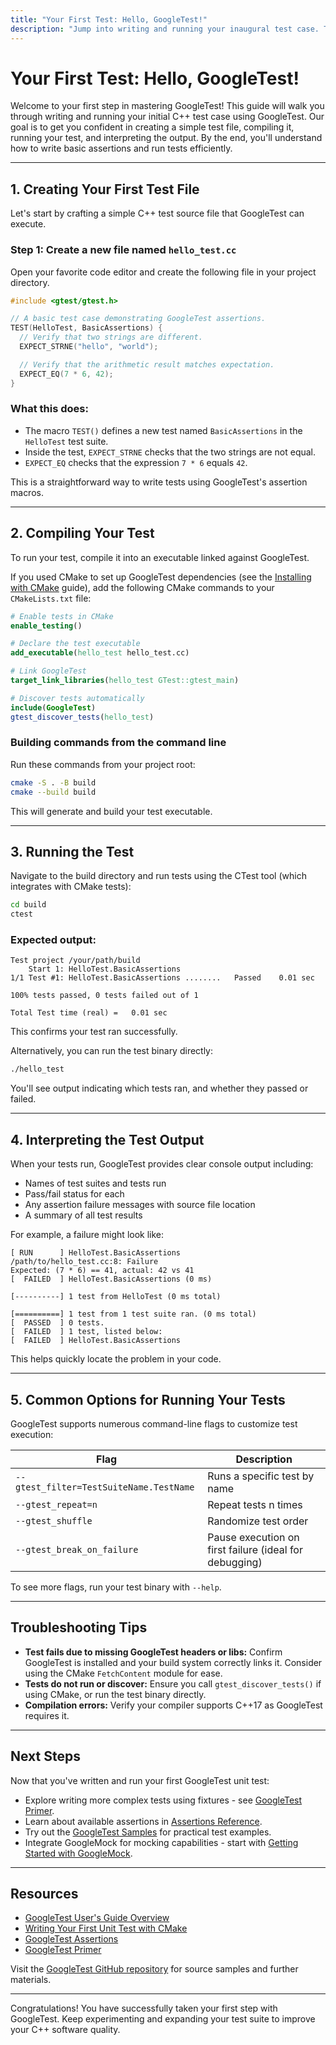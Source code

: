 ```yaml
---
title: "Your First Test: Hello, GoogleTest!"
description: "Jump into writing and running your inaugural test case. This walkthrough covers creating a simple C++ test file, compiling and running it, and interpreting the test output. Includes a basic test and common options for invocation."
---
```


# Your First Test: Hello, GoogleTest!

Welcome to your first step in mastering GoogleTest! This guide will walk you through writing and running your initial C++ test case using GoogleTest. Our goal is to get you confident in creating a simple test file, compiling it, running your test, and interpreting the output. By the end, you'll understand how to write basic assertions and run tests efficiently.

---

## 1. Creating Your First Test File

Let's start by crafting a simple C++ test source file that GoogleTest can execute.

### Step 1: Create a new file named `hello_test.cc`

Open your favorite code editor and create the following file in your project directory.

```cpp
#include <gtest/gtest.h>

// A basic test case demonstrating GoogleTest assertions.
TEST(HelloTest, BasicAssertions) {
  // Verify that two strings are different.
  EXPECT_STRNE("hello", "world");

  // Verify that the arithmetic result matches expectation.
  EXPECT_EQ(7 * 6, 42);
}
```

### What this does:

- The macro `TEST()` defines a new test named `BasicAssertions` in the `HelloTest` test suite.
- Inside the test, `EXPECT_STRNE` checks that the two strings are not equal.
- `EXPECT_EQ` checks that the expression `7 * 6` equals `42`.

This is a straightforward way to write tests using GoogleTest's assertion macros.

---

## 2. Compiling Your Test

To run your test, compile it into an executable linked against GoogleTest.

If you used CMake to set up GoogleTest dependencies (see the [Installing with CMake](installation-cmake.md) guide), add the following CMake commands to your `CMakeLists.txt` file:

```cmake
# Enable tests in CMake
enable_testing()

# Declare the test executable
add_executable(hello_test hello_test.cc)

# Link GoogleTest
target_link_libraries(hello_test GTest::gtest_main)

# Discover tests automatically
include(GoogleTest)
gtest_discover_tests(hello_test)
```

### Building commands from the command line

Run these commands from your project root:

```bash
cmake -S . -B build
cmake --build build
```

This will generate and build your test executable.

---

## 3. Running the Test

Navigate to the build directory and run tests using the CTest tool (which integrates with CMake tests):

```bash
cd build
ctest
```

### Expected output:

```none
Test project /your/path/build
    Start 1: HelloTest.BasicAssertions
1/1 Test #1: HelloTest.BasicAssertions ........   Passed    0.01 sec

100% tests passed, 0 tests failed out of 1

Total Test time (real) =   0.01 sec
```

This confirms your test ran successfully.

Alternatively, you can run the test binary directly:

```bash
./hello_test
```

You'll see output indicating which tests ran, and whether they passed or failed.

---

## 4. Interpreting the Test Output

When your tests run, GoogleTest provides clear console output including:

- Names of test suites and tests run
- Pass/fail status for each
- Any assertion failure messages with source file location
- A summary of all test results

For example, a failure might look like:

```none
[ RUN      ] HelloTest.BasicAssertions
/path/to/hello_test.cc:8: Failure
Expected: (7 * 6) == 41, actual: 42 vs 41
[  FAILED  ] HelloTest.BasicAssertions (0 ms)

[----------] 1 test from HelloTest (0 ms total)

[==========] 1 test from 1 test suite ran. (0 ms total)
[  PASSED  ] 0 tests.
[  FAILED  ] 1 test, listed below:
[  FAILED  ] HelloTest.BasicAssertions
```

This helps quickly locate the problem in your code.

---

## 5. Common Options for Running Your Tests

GoogleTest supports numerous command-line flags to customize test execution:

| Flag | Description |
|-------|-------------|
| `--gtest_filter=TestSuiteName.TestName` | Runs a specific test by name |
| `--gtest_repeat=n` | Repeat tests n times |
| `--gtest_shuffle` | Randomize test order |
| `--gtest_break_on_failure` | Pause execution on first failure (ideal for debugging) |

To see more flags, run your test binary with `--help`.

---

## Troubleshooting Tips

- **Test fails due to missing GoogleTest headers or libs:** Confirm GoogleTest is installed and your build system correctly links it. Consider using the CMake `FetchContent` module for ease.
- **Tests do not run or discover:** Ensure you call `gtest_discover_tests()` if using CMake, or run the test binary directly.
- **Compilation errors:** Verify your compiler supports C++17 as GoogleTest requires it.

---

## Next Steps

Now that you've written and run your first GoogleTest unit test:

- Explore writing more complex tests using fixtures - see [GoogleTest Primer](primer.md).
- Learn about available assertions in [Assertions Reference](reference/assertions.md).
- Try out the [GoogleTest Samples](samples.md) for practical test examples.
- Integrate GoogleMock for mocking capabilities - start with [Getting Started with GoogleMock](getting-started/configuration-and-first-test/first-mock-example).

---

## Resources

- [GoogleTest User's Guide Overview](index.md)
- [Writing Your First Unit Test with CMake](docs/quickstart-cmake.md)
- [GoogleTest Assertions](reference/assertions.md)
- [GoogleTest Primer](docs/primer.md)

Visit the [GoogleTest GitHub repository](https://github.com/google/googletest/) for source samples and further materials.

---

Congratulations! You have successfully taken your first step with GoogleTest. Keep experimenting and expanding your test suite to improve your C++ software quality.